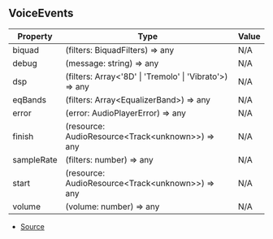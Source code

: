 ## VoiceEvents

| Property | Type | Value |
| ----------- | ----------- | ----------- |
| biquad | (filters: BiquadFilters) => any | N/A |
| debug | (message: string) => any | N/A |
| dsp | (filters: Array\<'8D' \| 'Tremolo' \| 'Vibrato'>) => any | N/A |
| eqBands | (filters: Array\<EqualizerBand>) => any | N/A |
| error | (error: AudioPlayerError) => any | N/A |
| finish | (resource: AudioResource\<Track\<unknown>>) => any | N/A |
| sampleRate | (filters: number) => any | N/A |
| start | (resource: AudioResource\<Track\<unknown>>) => any | N/A |
| volume | (volume: number) => any | N/A |


- [Source](https://github.com/Androz2091/discord-player/blob/7529a33/packages/discord-player/src/VoiceInterface/StreamDispatcher.ts#L54)